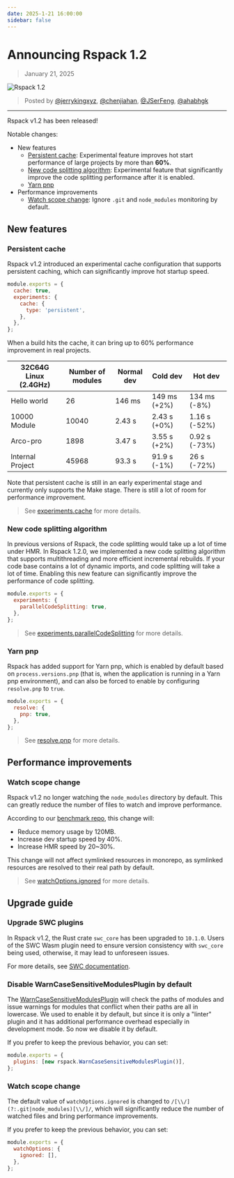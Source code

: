 ```yaml
---
date: 2025-1-21 16:00:00
sidebar: false
---
```


# Announcing Rspack 1.2

> January 21, 2025

![Rspack 1.2](https://assets.rspack.dev/rspack/rspack-banner-v1-2.png)

> Posted by [@jerrykingxyz](https://github.com/jerrykingxyz), [@chenjiahan](https://github.com/chenjiahan), [@JSerFeng](https://github.com/JSerFeng), [@ahabhgk](https://github.com/ahabhgk)

---

Rspack v1.2 has been released!

Notable changes:

- New features
  - [Persistent cache](#persistent-cache): Experimental feature improves hot start performance of large projects by more than **60%**.
  - [New code splitting algorithm](#new-code-splitting-algorithm): Experimental feature that significantly improve the code splitting performance after it is enabled.
  - [Yarn pnp](#yarn-pnp)
- Performance improvements
  - [Watch scope change](#watch-scope-change): Ignore `.git` and `node_modules` monitoring by default.

## New features

### Persistent cache

Rspack v1.2 introduced an experimental cache configuration that supports persistent caching, which can significantly improve hot startup speed.

```js title=rspack.config.js
module.exports = {
  cache: true,
  experiments: {
    cache: {
      type: 'persistent',
    },
  },
};
```

When a build hits the cache, it can bring up to 60% performance improvement in real projects.

| 32C64G Linux (2.4GHz) | Number of modules | Normal dev | Cold dev     | Hot dev       |
| --------------------- | ----------------- | ---------- | ------------ | ------------- |
| Hello world           | 26                | 146 ms     | 149 ms (+2%) | 134 ms (-8%)  |
| 10000 Module          | 10040             | 2.43 s     | 2.43 s (+0%) | 1.16 s (-52%) |
| Arco-pro              | 1898              | 3.47 s     | 3.55 s (+2%) | 0.92 s (-73%) |
| Internal Project      | 45968             | 93.3 s     | 91.9 s (-1%) | 26 s (-72%)   |

Note that persistent cache is still in an early experimental stage and currently only supports the Make stage. There is still a lot of room for performance improvement.

> See [experiments.cache](/config/experiments#experimentscache) for more details.

### New code splitting algorithm

In previous versions of Rspack, the code splitting would take up a lot of time under HMR. In Rspack 1.2.0, we implemented a new code splitting algorithm that supports multithreading and more efficient incremental rebuilds. If your code base contains a lot of dynamic imports, and code splitting will take a lot of time. Enabling this new feature can significantly improve the performance of code splitting.

```js title="rspack.config.js"
module.exports = {
  experiments: {
    parallelCodeSplitting: true,
  },
};
```

> See [experiments.parallelCodeSplitting](/config/experiments#experimentsparallelcodesplitting) for more details.

### Yarn pnp

Rspack has added support for Yarn pnp, which is enabled by default based on `process.versions.pnp` (that is, when the application is running in a Yarn pnp environment), and can also be forced to enable by configuring `resolve.pnp` to `true`.

```js title="rspack.config.js"
module.exports = {
  resolve: {
    pnp: true,
  },
};
```

> See [resolve.pnp](/config/resolve#resolvepnp) for more details.

## Performance improvements

### Watch scope change

Rspack v1.2 no longer watching the `node_modules` directory by default. This can greatly reduce the number of files to watch and improve performance.

According to our [benchmark repo](https://github.com/rspack-contrib/build-tools-performance), this change will:

- Reduce memory usage by 120MB.
- Increase dev startup speed by 40%.
- Increase HMR speed by 20~30%.

This change will not affect symlinked resources in monorepo, as symlinked resources are resolved to their real path by default.

> See [watchOptions.ignored](/config/watch#watchoptionsignored) for more details.

## Upgrade guide

### Upgrade SWC plugins

In Rspack v1.2, the Rust crate `swc_core` has been upgraded to `10.1.0`. Users of the SWC Wasm plugin need to ensure version consistency with `swc_core` being used, otherwise, it may lead to unforeseen issues.

For more details, see [SWC documentation](https://swc.rs/docs/plugin/selecting-swc-core).

### Disable WarnCaseSensitiveModulesPlugin by default

The [WarnCaseSensitiveModulesPlugin](/plugins/webpack/warn-case-sensitive-modules-plugin) will check the paths of modules and issue warnings for modules that conflict when their paths are all in lowercase. We used to enable it by default, but since it is only a "linter" plugin and it has additional performance overhead especially in development mode. So now we disable it by default.

If you prefer to keep the previous behavior, you can set:

```js title="rspack.config.js"
module.exports = {
  plugins: [new rspack.WarnCaseSensitiveModulesPlugin()],
};
```

### Watch scope change

The default value of `watchOptions.ignored` is changed to `/[\\/](?:.git|node_modules)[\\/]/`, which will significantly reduce the number of watched files and bring performance improvements.

If you prefer to keep the previous behavior, you can set:

```js title="rspack.config.js"
module.exports = {
  watchOptions: {
    ignored: [],
  },
};
```
